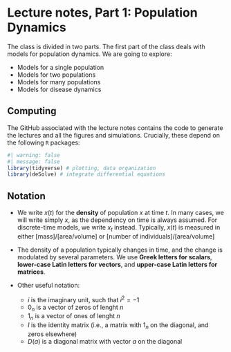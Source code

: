 # Lecture notes, Part 1: Population Dynamics

The class is divided in two parts. The first part of the class deals with models for population dynamics. We are going to explore:

- Models for a single population
- Models for two populations
- Models for many populations
- Models for disease dynamics

## Computing

The GitHub associated with the lecture notes contains the code to generate the lectures and all the figures and simulations. Crucially, these depend on the following `R` packages:

```r
#| warning: false
#| message: false
library(tidyverse) # plotting, data organization
library(deSolve) # integrate differential equations
```

## Notation

- We write $x(t)$ for the **density** of population $x$ at time $t$. In many cases, we will write simply $x$, as the dependency on time is always assumed. For discrete-time models, we write $x_t$ instead. Typically, $x(t)$ is measured in either $[\text{mass}]/[\text{area/volume}]$ or $[\text{number of individuals}]/[\text{area/volume}]$

- The density of a population typically changes in time, and the change is modulated by several parameters. We use **Greek letters for scalars**, **lower-case Latin letters for vectors**, and **upper-case Latin letters for matrices**. 

- Other useful notation: 
  - $i$ is the imaginary unit, such that $i^2 = -1$
  - $0_n$ is a vector of zeros of lenght $n$
  - $1_n$ is a vector of ones of lenght $n$
  - $I$ is the identity matrix (i.e., a matrix with $1_n$ on the diagonal, and zeros elsewhere)
  - $D(a)$ is a diagonal matrix with vector $a$ on the diagonal
